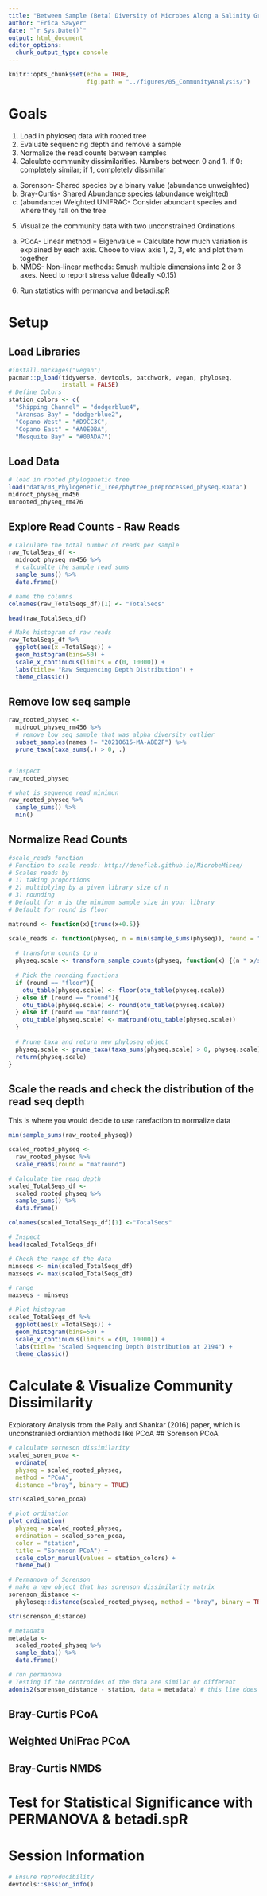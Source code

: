 ```yaml
---
title: "Between Sample (Beta) Diversity of Microbes Along a Salinity Gradient"
author: "Erica Sawyer"
date: "`r Sys.Date()`"
output: html_document
editor_options: 
  chunk_output_type: console
---
```


```r
knitr::opts_chunk$set(echo = TRUE,
                      fig.path = "../figures/05_CommunityAnalysis/")
```

# Goals

1. Load in phyloseq data with rooted tree
2. Evaluate sequencing depth and remove a sample
3. Normalize the read counts between samples
4. Calculate community dissimilarities. Numbers between 0 and 1. If 0: completely similar; if 1, completely dissimilar
  a. Sorenson- Shared species by a binary value (abundance unweighted)
  b. Bray-Curtis- Shared Abundance species (abundance weighted)
  c. (abundance) Weighted UNIFRAC- Consider abundant species and where they fall on the tree
5. Visualize the community data with two unconstrained Ordinations
  a. PCoA- Linear method = Eigenvalue = Calculate how much variation is explained by each axis. Chooe to view axis 1, 2, 3, etc and plot them together
  b. NMDS- Non-linear methods: Smush multiple dimensions into 2 or 3 axes. Need to report stress value (Ideally <0.15)
6. Run statistics with permanova and betadi.spR

  
# Setup

## Load Libraries
```r
#install.packages("vegan")
pacman::p_load(tidyverse, devtools, patchwork, vegan, phyloseq, 
               install = FALSE)
# Define Colors
station_colors <- c(
  "Shipping Channel" = "dodgerblue4",
  "Aransas Bay" = "dodgerblue2",
  "Copano West" = "#D9CC3C",
  "Copano East" = "#A0E0BA",
  "Mesquite Bay" = "#00ADA7")

```
## Load Data
```r
# load in rooted phylogenetic tree
load("data/03_Phylogenetic_Tree/phytree_preprocessed_physeq.RData")
midroot_physeq_rm456
unrooted_physeq_rm476
```


## Explore Read Counts - Raw Reads
```r
# Calculate the total number of reads per sample
raw_TotalSeqs_df <- 
  midroot_physeq_rm456 %>%
  # calcualte the sample read sums
  sample_sums() %>%
  data.frame() 

# name the columns
colnames(raw_TotalSeqs_df)[1] <- "TotalSeqs"

head(raw_TotalSeqs_df)

# Make histogram of raw reads
raw_TotalSeqs_df %>%
  ggplot(aes(x =TotalSeqs)) +
  geom_histogram(bins=50) +
  scale_x_continuous(limits = c(0, 10000)) +
  labs(title= "Raw Sequencing Depth Distribution") +
  theme_classic()

```

## Remove low seq sample
```r
raw_rooted_physeq <-
  midroot_physeq_rm456 %>%
  # remove low seq sample that was alpha diversity outlier
  subset_samples(names != "20210615-MA-ABB2F") %>%
  prune_taxa(taxa_sums(.) > 0, .)


# inspect
raw_rooted_physeq

# what is sequence read minimun
raw_rooted_physeq %>%
  sample_sums() %>%
  min()
```

## Normalize Read Counts
```r
#scale_reads function
# Function to scale reads: http://deneflab.github.io/MicrobeMiseq/ 
# Scales reads by 
# 1) taking proportions
# 2) multiplying by a given library size of n
# 3) rounding 
# Default for n is the minimum sample size in your library
# Default for round is floor

matround <- function(x){trunc(x+0.5)}

scale_reads <- function(physeq, n = min(sample_sums(physeq)), round = "round") {
  
  # transform counts to n
  physeq.scale <- transform_sample_counts(physeq, function(x) {(n * x/sum(x))})
  
  # Pick the rounding functions
  if (round == "floor"){
    otu_table(physeq.scale) <- floor(otu_table(physeq.scale))
  } else if (round == "round"){
    otu_table(physeq.scale) <- round(otu_table(physeq.scale))
  } else if (round == "matround"){
    otu_table(physeq.scale) <- matround(otu_table(physeq.scale))
  }
  
  # Prune taxa and return new phyloseq object
  physeq.scale <- prune_taxa(taxa_sums(physeq.scale) > 0, physeq.scale)
  return(physeq.scale)
}

```


## Scale the reads and check the distribution of the read seq depth

This is where you would decide to use rarefaction to normalize data
```r
min(sample_sums(raw_rooted_physeq))

scaled_rooted_physeq <-
  raw_rooted_physeq %>%
  scale_reads(round = "matround")

# Calculate the read depth
scaled_TotalSeqs_df <-
  scaled_rooted_physeq %>%
  sample_sums() %>%
  data.frame()

colnames(scaled_TotalSeqs_df)[1] <-"TotalSeqs"

# Inspect
head(scaled_TotalSeqs_df)

# Check the range of the data
minseqs <- min(scaled_TotalSeqs_df)
maxseqs <- max(scaled_TotalSeqs_df)

# range
maxseqs - minseqs

# Plot histogram
scaled_TotalSeqs_df %>%
  ggplot(aes(x =TotalSeqs)) +
  geom_histogram(bins=50) +
  scale_x_continuous(limits = c(0, 10000)) +
  labs(title= "Scaled Sequencing Depth Distribution at 2194") +
  theme_classic()
```

# Calculate & Visualize Community Dissimilarity

Exploratory Analysis from the Paliy and Shankar (2016) paper, which is unconstranied ordiantion methods like PCoA
## Sorenson PCoA

```r
# calculate sorneson dissimilarity
scaled_soren_pcoa <-
  ordinate(
  physeq = scaled_rooted_physeq,
  method = "PCoA",
  distance ="bray", binary = TRUE)

str(scaled_soren_pcoa)

# plot ordination
plot_ordination(
  physeq = scaled_rooted_physeq,
  ordination = scaled_soren_pcoa,
  color = "station",
  title = "Sorenson PCoA") + 
  scale_color_manual(values = station_colors) +
  theme_bw()

# Permanova of Sorenson
# make a new object that has sorenson dissimilarity matrix
sorenson_distance <-
  phyloseq::distance(scaled_rooted_physeq, method = "bray", binary = TRUE)

str(sorenson_distance)

# metadata
metadata <- 
  scaled_rooted_physeq %>%
  sample_data() %>%
  data.frame()

# run permanova
# Testing if the centroides of the data are similar or different
adonis2(sorenson_distance - station, data = metadata) # this line does work

```

## Bray-Curtis PCoA

## Weighted UniFrac PCoA

## Bray-Curtis NMDS

# Test for Statistical Significance with PERMANOVA & betadi.spR

# Session Information 
```r
# Ensure reproducibility 
devtools::session_info()
```

